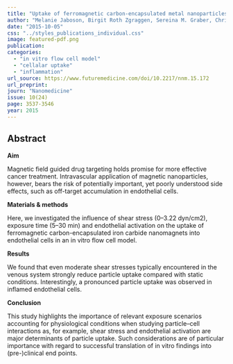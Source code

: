 ```yaml
---
title: "Uptake of ferromagnetic carbon-encapsulated metal nanoparticles in endothelial cells: Influence of shear stress and endothelial activation"
author: "Melanie Jaboson, Birgit Roth Zgraggen, Sereina M. Graber, Christoph M. Schumacher, Wendelin J. Stark, Claudia Dumrese, Jose Maria Mateos, Caroline Aemisegger, Urs Ziegler, Martin Urner, Inge K. Herrmann, Beatrice Beck-Schimmer"
date: "2015-10-05"
css: "../styles_publications_individual.css"
image: featured-pdf.png
publication: 
categories:
  - "in vitro flow cell model"
  - "cellalar uptake" 
  - "inflammation"
url_source: https://www.futuremedicine.com/doi/10.2217/nnm.15.172
url_preprint: 
journ: "Nanomedicine"
issue: 10(24)
page: 3537-3546
year: 2015
---
```


## Abstract

**Aim**

Magnetic field guided drug targeting holds promise for more effective cancer treatment. Intravascular application of magnetic nanoparticles, however, bears the risk of potentially important, yet poorly understood side effects, such as off-target accumulation in endothelial cells.

**Materials & methods**

Here, we investigated the influence of shear stress (0--3.22 dyn/cm2), exposure time (5--30 min) and endothelial activation on the uptake of ferromagnetic carbon-encapsulated iron carbide nanomagnets into endothelial cells in an in vitro flow cell model.

**Results**

We found that even moderate shear stresses typically encountered in the venous system strongly reduce particle uptake compared with static conditions. Interestingly, a pronounced particle uptake was observed in inflamed endothelial cells.

**Conclusion**

This study highlights the importance of relevant exposure scenarios accounting for physiological conditions when studying particle--cell interactions as, for example, shear stress and endothelial activation are major determinants of particle uptake. Such considerations are of particular importance with regard to successful translation of in vitro findings into (pre-)clinical end points.

